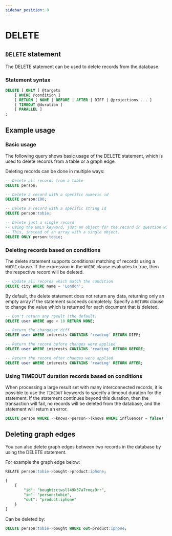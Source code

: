 ```yaml
---
sidebar_position: 8
---
```


# DELETE 

## `DELETE` statement

The DELETE statement can be used to delete records from the database.

### Statement syntax

```sql title="SurrealQL Syntax"
DELETE [ ONLY ] @targets
	[ WHERE @condition ]
	[ RETURN [ NONE | BEFORE | AFTER | DIFF | @projections ... ]
	[ TIMEOUT @duration ]
	[ PARALLEL ]
;
```

## Example usage

### Basic usage

The following query shows basic usage of the DELETE statement, which is used to delete records from a table or a graph edge.

Deleting records can be done in multiple ways:



```sql
-- Delete all records from a table
DELETE person;

-- Delete a record with a specific numeric id
DELETE person:100;

-- Delete a record with a specific string id
DELETE person:tobie;

-- Delete just a single record
-- Using the ONLY keyword, just an object for the record in question will be returned.
-- This, instead of an array with a single object.
DELETE ONLY person:tobie;
```

### Deleting records based on conditions
The delete statement supports conditional matching of records using a `WHERE` clause. If the expression in the `WHERE` clause evaluates to true, then the respective record will be deleted.

```sql
-- Update all records which match the condition
DELETE city WHERE name = 'London';
```
By default, the delete statement does not return any data, returning only an empty array if the statement succeeds completely. Specify a `RETURN` clause to change the value which is returned for each document that is deleted.

```sql
-- Don't return any result (the default)
DELETE user WHERE age < 18 RETURN NONE;

-- Return the changeset diff
DELETE user WHERE interests CONTAINS 'reading' RETURN DIFF;

-- Return the record before changes were applied
DELETE user WHERE interests CONTAINS 'reading' RETURN BEFORE;

-- Return the record after changes were applied
DELETE user WHERE interests CONTAINS 'reading' RETURN AFTER;
```

### Using TIMEOUT duration records based on conditions
When processing a large result set with many interconnected records, it is possible to use the `TIMEOUT` keywords to specify a timeout duration for the statement. If the statement continues beyond this duration, then the transaction will fail, no records will be deleted from the database, and the statement will return an error.

```sql
DELETE person WHERE ->knows->person->(knows WHERE influencer = false) TIMEOUT 5s;
```

## Deleting graph edges
You can also delete graph edges between two records in the database by using the DELETE statement.

For example the graph edge below:

```sql
RELATE person:tobie->bought->product:iphone;

[
	{
		"id": "bought:ctwsll49k37a7rmqz9rr",
		"in": "person:tobie",
		"out": "product:iphone"
	}
]
```

Can be deleted by:

```sql
DELETE person:tobie->bought WHERE out=product:iphone;
```